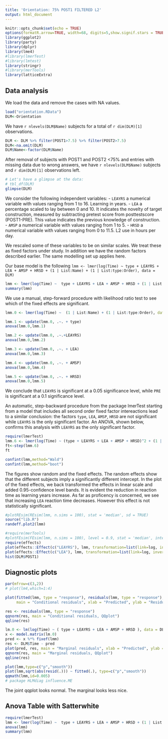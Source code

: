 ```yaml
---
title: 'Orientation: 75% POST1 FILTERED L2'
output: html_document
---
```


```r
knitr::opts_chunk$set(echo = TRUE)
options(formatR.arrow=TRUE, width=68, digits=5,show.signif.stars = TRUE)
library(ggplot2)
library(party)
library(dplyr)
library(lme4)
#library(lmerTest)
#library(lmtest)
library(stringr)
#library(merTools)
library(latticeExtra)
```

## Data analysis

We load the data and remove the cases with NA values.
```r
load("orientation.RData")
DLM<-Orientation
```

We have `r nlevels(DLM$Name)` subjects for a total of `r dim(DLM)[1]` observations. 

```r
DLM <- DLM %>% filter(POST1>7.5) %>% filter(POST2>7.5)
DLM<-na.omit(DLM)
DLM$Name<-factor(DLM$Name)
```

After removal of subjects with POST1 and POST2 <75% and entries with missing data due to wrong answers, we have `r nlevels(DLM$Name)` subjects and `r dim(DLM)[1]` observations left.

```r
# Let's have a glimpse at the data:
# tbl_df(DLM)
glimpse(DLM)
```

<!--We removed the subjects that had `POST1` or `POST2` smaller than 75%. -->

We consider the following independent variables:
- `LEAYRS` a numerical variable with values ranging from 1 to 16. Learning in years.
- `LEA` a percentage scaled to lay between 0 and 10. It indicates the novelty of target construction, measured by subtracting pretest score from posttestscore (POST1-PRE). This value indicates the previous knowledge of construction.
<!--- `RPV`  a numerical variable with values ranging from 1 to 4.5.-->
<!--- `AMGE`  a numerical variable with values ranging from 1 to 5.-->
- `AMSP`  a numerical variable with values ranging from 1 to 5.
- `HRSD`  a numerical variable with values ranging from 0 to 11.5. L2 use in hours per day.

We rescaled some of these variables to be on similar scales. We treat these as fixed factors under study. In addition we have the random factors described earlier. The same modelling set up applies here. 

Our base model is the following
`lmm <- lmer(log(Time) ~ type + LEAYRS + LEA + AMSP + HRSD + (1 | List:Name) + (1 | List:type:Order), data = DLM)`

```r
lmm <- lmer(log(Time) ~  type + LEAYRS + LEA + AMSP + HRSD + (1 | List:Name) + (1 | List:type:Order), data = DLM, REML=FALSE)
summary(lmm)
```

We use a  manual, step-forward procedure with likelihood ratio test to see which of the fixed effects are significant.


```r
lmm.0 <- lmer(log(Time) ~  (1 | List:Name) + (1 | List:type:Order), data = DLM)

lmm.1 <- update(lmm.0, .~. + type)
anova(lmm.0,lmm.1)

lmm.2 <- update(lmm.0, .~.+LEAYRS)
anova(lmm.0,lmm.2)

lmm.3 <- update(lmm.0, .~. + LEA) 
anova(lmm.0,lmm.3)

lmm.4 <- update(lmm.0, .~. + AMSP)
anova(lmm.0,lmm.4)

lmm.5 <- update(lmm.0, .~. + HRSD)
anova(lmm.0,lmm.5)
```

We conclude that `LEAYRS` is significant at a 0.05 significance level, while `PRE` is significant at a 0.1 significance level.

An automatic, step-backward procedure from the package lmerTest starting from a model that includes all second order fixed factor intereactions lead to a similar conclusion: the factors `type`, `LEA`, `AMSP`, `HRSD` are not significant while  `LEAYRS` is the only significant factor. An ANOVA, shown below, confirms this analysis with `LEAYRS` as the only significant factor.



```r
require(lmerTest)
lmm.6 <- lmer(log(Time) ~ (type + LEAYRS + LEA + AMSP + HRSD)^2 + (1 | List:Name) + (1 | List:type:Order), data = DLM)
ft<-step(lmm.6)
ft
```


```r
confint(lmm,method="Wald")
confint(lmm,method="boot")
```


The figures show random and the fixed effects. The random effects show that the different subjects imply a significantly different intercept. In the plot of the fixed effects, we back transformed the effects in linear scale and added 0.95-confidence level bands. It is evident the reduction in reaction time as learning years increase. As far as proficency is concerned, we see that increasing `LEA` reaction time decreases. However this effect is not statistically significant.



```r
#plotREsim(REsim(lmm, n.sims = 100), stat = 'median', sd = TRUE)
source("lib.R")
randeff.plot2(lmm)
```

```r
#require(merTools)
#plotFEsim(FEsim(lmm, n.sims = 100), level = 0.9, stat = 'median', intercept = FALSE)
require(effects)
plot(effects::Effect(c("LEAYRS"), lmm, transformation=list(link=log, inverse=exp)),cex=1,width=0,lwd=1,ylab="milliseconds",xlab="LEAYRS",main="", bg="grey50",fg="black",alternating=FALSE,par.settings = ggplot2like(),lines.title=0,between=list(x=1),colors=c("grey35","black")) 
plot(effects::Effect(c("LEA"), lmm, transformation=list(link=log, inverse=exp)),cex=1,width=0,lwd=1,ylab="milliseconds",main="", bg="grey50",fg="black",alternating=FALSE,par.settings = ggplot2like(),lines.title=0,between=list(x=1),colors=c("grey35","black")) 
hist(DLM$POST1)
```





## Diagnostic plots

```r

par(mfrow=c(3,2))
# plot(lm4,which=1:4)

plot(fitted(lmm, type = "response"), residuals(lmm, type = "response"),
     main = "Conditional residuals", xlab = "Predicted", ylab = "Residuals")

res <- residuals(lmm, type = "response")
qqnorm(res, main = "Conditional residuals, QQplot")
qqline(res)

lm.0 <- lm(log(Time) ~ ( type + LEAYRS + LEA + AMSP + HRSD ), data = DLM)
x <- model.matrix(lm.0)
pred <- x %*% fixef(lmm)
res <- DLM$Time - pred
plot(pred, res, main = "Marginal residuals", xlab = "Predicted", ylab = "Residuals")
qqnorm(res, main = "Marginal residuals, QQplot")
qqline(res)

```


```r
plot(lmm,type=c("p","smooth"))
plot(lmm,sqrt(abs(resid(.))) ~ fitted(.), type=c("p","smooth"))
qqmath(lmm,id=0.005)
# package HLMdiag influence.ME
```


The joint qqplot looks normal. The marginal looks less nice. 



## Anova Table with Satterwhite 

```r
require(lmerTest)
lmm <- lmer(log(Time) ~  type + LEAYRS + LEA + AMSP + HRSD + (1 | List:Name) + (1 | List:type:Order), data = DLM, REML=FALSE)
anova(lmm)
summary(lmm)
```


